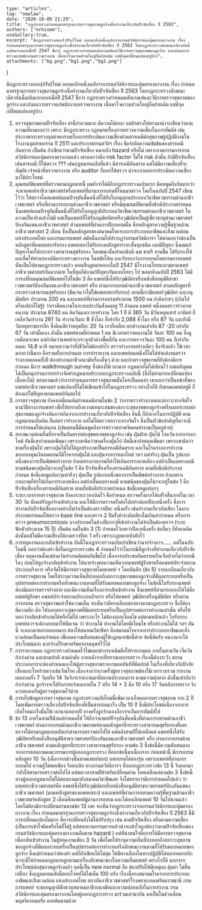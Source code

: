 	type: "articles",
	tag: "newlaw",
	date: "2020-10-09 21:29",
    title: "กฎกระทรวงกำหนดมาตรฐานการตรวจสุขภาพลูกจ้างซึ่งทำงานเกี่ยวกับปัจจัยเสี่ยง ปี 2563",
    authors: ["nrhioem"],
    useGallery:true,
	excerpt: "มีกฎกระทรวงออก(ปรับ)ใหม่ ออกมาอีกหนึ่งฉบับจากกรมสวัสดิการและคุ้มครองแรงงาน เรื่อง กำหนดมาตรฐานการตรวจสุขภาพลูกจ้างซึ่งทำงานเกี่ยวกับปัจจัยเสี่ยง ปี 2563 โดยกฎกระทรวงลักษณะเดียวกันนี้ฉบับแรกออกเมื่อปี 2547 ชื่อว่า กฎกระทรวงกำหนดหลักเกณฑ์และวิธีการตรวจสุขภาพของลูกจ้าง และส่งผลการตรวจแก่พนักงานตรวจแรงงาน เนื้อหาใจความส่วนใหญ่ก็คล้ายเดิม แต่มีจุดเปลี่ยนแปลงอยู่บ้าง",
	attachments: ["bg.png","bg1.png","bg2.png"]
}

มีกฎกระทรวงออก(ปรับ)ใหม่ ออกมาอีกหนึ่งฉบับจากกรมสวัสดิการและคุ้มครองแรงงาน เรื่อง กำหนดมาตรฐานการตรวจสุขภาพลูกจ้างซึ่งทำงานเกี่ยวกับปัจจัยเสี่ยง ปี 2563 โดยกฎกระทรวงลักษณะเดียวกันนี้ฉบับแรกออกเมื่อปี 2547 ชื่อว่า กฎกระทรวงกำหนดหลักเกณฑ์และวิธีการตรวจสุขภาพของลูกจ้าง และส่งผลการตรวจแก่พนักงานตรวจแรงงาน เนื้อหาใจความส่วนใหญ่ก็คล้ายเดิม แต่มีจุดเปลี่ยนแปลงอยู่บ้าง

1. ตรวจสุขภาพตามปัจจัยเสี่ยง
      คำนี้กำกวมมาก ตีความได้เยอะ แต่ถ้าตรงไปตรงมาน่าจะเขียนว่าตามความเสี่ยงมากกว่า เพราะ มีกฎกระทรวง กฎหมายเรื่องการตรวจความเสี่ยงในการสัมผัส เช่น ประกาศกระทรวงอุตสาหกรรมเรื่องการประเมินความเสี่ยงด้านสารเคมีต่อสุขภาพผู้ปฏิบัติงานในโรงงานอุตสาหกรรม ปี 2511 และประกาศกรมสวัสฯ เรื่อง ขีดจำกัดความเข้มข้นของสารเคมีอันตราย เป็นต้น ถ้าเขียนว่าตามปัจจัยเสี่ยง หมายถึง hazard หรือไม่ เพราะถามกรรมการกรมสวัสดิการและคุ้มครองแรงงานแล้ว เขาบอกว่าคือ risk factor ไม่ใช่ risk ดังนั้น ถ้ามีปัจจัยเสี่ยงเช่นสารเคมี ก็ให้ตรวจ ??? เช่นกฎหมายฉบับที่แล้ว มีสารเคมีอันตราย แต่ไม่มีความเสี่ยงที่จะสัมผัส เจ้าหน้าที่ตรวจแรงงาน หรือ auditor ก็บอกให้ตรวจ น่าจะเอาผลการประเมินความเสี่ยงมาใช้ประโยชน์
2. คุณสมบัติแพทย์ที่ตรวจตามกฎหมายนี้
      ผมยังจำได้ดีถึงกฎกระทรวงฉบับแรก มีคนพูดถึงกันมากว่าจะหาแพทย์อาชีวเวชศาสตร์หรือแพทย์ที่ผ่านการอบรมที่ไหนมาตรวจ โดยในฉบับปี 2547 เขียนไว้ว่า ให้ตรวจโดยแพทย์แผนปัจจุบันชั้นหนึ่งที่ได้รับใบอนุญาตประกอบวิชาชีพเวชกรรมด้านอาชีวเวชศาสตร์ หรือที่ผ่านการอบรมด้านอาชีวเวชศาสตร์ หรือมีคุณสมบัติตามที่อธิบดีประกาศกำหนด  ซึ่งแพทย์แผนปัจจุบันชั้นหนึ่งที่ได้รับใบอนุญาติประกอบวิชาชีพเวชกรรมด้านอาชีวเวชศาสตร์ ในความเป็นจริงแล้วไม่มี แต่เป็นแพทย์ที่ได้รับอนุมัตบัตรหรือวุฒิบัตรเป็นผู้เชี่ยวชาญด้านเวชศาสตร์ป้องกันแขนงอาชีวเวชศาสตร์ ส่วนแพทย์ที่ผ่านการฝึกอบรมนั้น คือหลักสูตรความรู้พื้นฐานด้านอาชีวเวชศาสตร์ 2 เดือน ซึ่งเป็นหลักสูตรของสมาคมโรคจากการประกอบอาชีพและสิ่งแวดล้อมแห่งประเทศไทย และกรมการแพทย์ สมัยนั้นถามไปปรากฏว่ากรมสวัสดิการฯ ให้คำตอบว่าต้องเป็นหลักสูตรที่แพทยสภารับรอง แพทยสภาไม่รับรองหลักสูตรระยะสั้นทุกชนิด เลยมีปัญหา ซึ่งผมแก้ปัญหาโดยให้กระทรวงสาธารณสุขรับรอง โดยขณะนั้นท่านอธิบดี นพ ชาตรี บานชื่น ได้รับรองให้และยื่นให้ท่านรองปลัดกระทรวงแรงงาน ในสมัยโน้น และรับรองว่าการอบรมโดยกรมการแพทย์นั้นเป็นไปตามกฏกระทรวงแล้ว ตอนที่กฎหมายออกในปี 2547 มีโรงงานโทรมาถามหาแพทย์อาชีวเวชศาสตร์กันมากมาย ในที่สุดก็ต้องแก้ปัญหากันแบบไทยๆ ไป พอมาถึงฉบับปี 2563 ได้มีการเปลี่ยนคุณสมบัติแพทย์ไปในข้อ 3 คือ แพทย์ซึ่งได้รับวุฒิบัตรหรือหนังสืออนุมัติสาขาเวชศาสตร์ป้องกันแขนงอาชีวเวชศาสตร์ หรือ ผ่านการอบรมด้านอาชีวเวชศาสตร์ ตามหลักสูตรที่กระทรวงสาธารณสุขรับรอง (ชัดเจนว่าไม่ใช่แพทยสภารับรอง) ตอนนี้เรามีแพทย์วุฒิบัตร และอนุมัตบัตร ประมาณ 200 คน และแพทย์ที่ผ่านการอบรมประมาณ 1500 คน ถ้าคิดง่ายๆ (เกินไปหรือเปล่าก็ไม่รู้) ว่าเรามีคนงานในระบบประกันสังคมอยู่ 11 ล้านคน แพทย์ หนึ่งคนตรวจร่างกายคนงาน ประมาณ 6740 คน คิดวันและเวลาทำงาน โดย 1 ปี มี 365 วัน มีวันหยุดเสาร์ อาทิตย์ ก็เหลือวันทำงาน 261 วัน ทำงานวันละ 8 ชั่วโมง ก็เท่ากับ 2,088 ชั่วโมง หรือ 87 วัน และยังมีวันหยุดราชการอีก ซึ่งคิดเสียว่าหยุดปีละ 20 วัน เราก็เหลือเวลาทำงานเท่ากับ 87 -20 เท่ากับ 67 วัน เท่านั้นเอง ดังนั้น แพทย์ตามที่กำหนด 1 คน มีเวลาตรวจคนงานได้ วันละ 100 คน ซึ่งดูเหมือนจะพอ แต่ถ้าคิดว่าแพทย์จะกระจุกตัวต่างพื้นที่กัน และการตรวจวันละ 100 คน ก็เท่ากับ คนละ 14.8 นาที หมายความว่าทั้งชีวิตไม่ต้องทำไร ตรวจร่างกายอย่างเดียว ซึ่งจริงแล้ว ใช้เวลามากกว่านี้มาก คือรวมทั้งการอ่านผล การทำรายงาน และแพทย์คนหนึ่งก็ไม่ได้ทำแต่งานตรวจร่างกายตลอดทั้งปี ต้องทำงานอาชีวอนามัยเรื่องอื่นๆ ด้วย  และถ้าตรวจสุขภาพก็ยังต้องมีการกำหนด มีการ walkthrough survey ซึ่งต้องใช้เวลามาก กฎหมายไม่ได้เขียนไว้ แต่เผอิญผมได้เป็นอนุกรรมการยกร่างจัดทำกฏหมายประกอบกฏกระทรวงฉบับนี้ (ซึ่งไม่สามารถเปลี่ยนแปลงเนื้อหาได้) สอบถามแล้วว่าการกำหนดการตรวจสุขภาพนั้นใครเป็นคนทำ เขาบอกว่าเป็นหน้าที่ของแพทย์อาชีวเวชศาสตร์ แต่แปลกที่ไม่ได้เขียนเข้าไปในกฎกระทรวง อย่างไรก็ดี ยังขาดแพทย์อยู่ดี ก็ต้องแก้ใขปัญหาขาดแพทย์กันต่อไป
3. การตรวจสุขภาพ
      ยังคงเหมือนเดิมกำหนดนิยามในข้อ 2 ว่าการตรวจร่างกายและสภาวะทางจิตใจตามวิธีทางการแพทย์ เพื่อให้ทราบถึงความเหมาะสมของสภาวะสุขภาพของลูกจ้างหรือผลกระทบต่อสุขภาพของลูกจ้างอันอาจเกิดจากการทำงานเกี่ยวกับปัจจัยเสี่ยง อันนี้ ก็ยังยากในการปฏิบัติ ตามกฎหมายฉบับเดิม ก็แค่ตรวจร่างกาย แต่ไม่ได้ตรวจสภาวะทางจิตใจ ซึ่งเป็นหัวข้อสำคัญที่น่าจะมีการกำหนดให้แน่นอน (เช่นตอนนี้มีคนพูดถึงการตรวจสภาพจิตคนทำงานเป็นครูด้วย)
4. สภาพแวดล้อมอื่นที่อาจเป็นอันตรายต่อสุขพหาพของลูกจ้าง เช่น ฝุ่นฝ้าย ฝุ่นไม้ ไอควันจากการเผาไหม้
      อันนี้เขากำหนดเพิ่มมา เพราะเขาคิดว่าขาดเรื่องฝุ่นไป อันนี้เขากำหนดเพิ่มมา เพราะเขาคิดว่าขาดเรื่องฝุ่นไป เพราะฝุ่นไม้ไม่ได้ถูกประกาศเป็นสารเคมีอันตราย และในโรคจากการทำงานของกองทุนเงินทดแทนก็มีโรคจากฝุ่นไม้ และฝุ่นจากการเผาไหม้ ฯลฯ  แต่จริงๆ ฝุ่นเป็น รูปแบบหนึ่งของการเป็นพิษต่อร่างกาย ถ้าผลทางกายภาพก็ทำให้เกิดการระคายเคือง แต่ถ้าเป็นผลทางเคมี ตามชนิดของฝุ่นก็น่าจะอยู่ในข้อ 1 คือ ปัจจัยเสี่ยงเรื่องสารเคมีอันตราย ตามที่อธิบดีประกาศกำหนด ข้อนี้เลยดูแปลกๆแต่จริงๆ ฝุ่นเป็น รูปแบบหนึ่งของการเป็นพิษต่อร่างกาย ถ้าผลทางกายภาพก็ทำให้เกิดการระคายเคือง แต่ถ้าเป็นผลทางเคมี ตามชนิดของฝุ่นก็น่าจะอยู่ในข้อ 1 คือ ปัจจัยเสี่ยงเรื่องสารเคมีอันตราย ตามที่อธิบดีประกาศกำหนด ข้อนี้เลยดูแปลกๆ
5. ระยะเวลาการตรวจสุขภาพ
      ยังคงระยะเวลาเดิมไว้ คือกำหนด ตรวจครั้งแรกให้เสร็จสิ้นภายในเวลา 30 วัน นับแต่รับลูกจ้างเข้าทำงาน และให้มีการตรวจครั้งต่อไปอย่างน้อยปีละหนึ่งครั้ง ซึ่งการทำงานกับปัจจัยเสี่ยงบางอย่างไม่จำเป็นต้องตรวจปีละ หนึ่งครั้ง เช่นทำงานเกี่ยวกับเสียง ในบางประเทศกำหนดให้ตรวจ base line และตรวจ 2 ปีครั้งถ้าระดับเสียงไม่เกินค่ากำหนด หรือการตรวจ pneumoconiosis บางประเทศในช่วงปีแรกๆที่เข้าทำงานไม่จำเป็นต้องตรวจ (ระยะฟักตัวประมาณ 15 ปี) เป็นต้น แต่ในข้อ 3 (1) กำหนดไว้เลยว่าปีละหนึ่งครั้ง ข้ออื่นๆ ก็ยังคงเดิม ดังนั้นแม้ไม่มีความเสี่ยงก็ต้องตรวจปีละ 1 ครั้ง เพราะกฎหมายบังคับไว้
6. การหยุดงานและกลับเข้าทำงาน
      อันนี้ในกฎกระทรวงฉบับเก่าเขียนว่านายจ้างอาจ…… แต่ในฉบับใหม่นี้ บอกว่าต้องทำ คือในกฎกระทรวงข้อ 4 กำหนดไว้ว่าในกรณีที่ลูกจ้างที่ทำงานเกี่ยวกับปัจจัยเสี่ยง หยุดงานตั้งแต่สามวันทำงานติดต่อกันขึ้นไป เนื่องจากประสบอันตรายหรือเจ็บป่วยไม่ว่ากรณีใดๆ ก่อนให้ลูกจ้างกลับเข้าทำงาน ให้นายจ้างขอความเห็นจากแพทย์ผู้รักษาหรือแพทย์ประจำสถานประกอบกิจการ หรือจัดให้มีการตรวจสุขภาพโดยแพทย์ ฯ โดยบันทึก (ข้อ 5) รายละเอียดเกี่ยวกับการตรวจสุขภาพ โดยให้ระบุความเห็นที่บ่งบอกถึงสภาวะสุขภาพของลูกจ้างที่มีผลกระทบหรือเป็นอุปสรรคต่อการทำงานหรือลักษณะงานตามที่ได้รับมอบหมายของลูกจ้าง ในข้อนี้ใบรับรองแพทย์ต้องมีผลการตรวจร่างกาย และมีความเห็นเรื่องการกลับเข้าทำงาน ซึ่งแพทย์ที่สามารถออกให้ได้คือ แพทย์ผู้รักษา แพทย์ประจำสถานประกอบกิจการ หรือให้แพทย์ วุฒิบัตรหรือนุมัติบัตร หรือผ่านการอบรม ตรวจสุขภาพแล้วให้ความเห็น จะเห็นว่ามีทางเลือกสองทางตามกฎกระทรวง ซึ่งก็ต้องตีความอีก คือ ให้บอกสภาวะสุขภาพที่มีผลกระทบหรือเป็นอุปสรรคต่อการทำงานเท่านั้น หรือให้บอกว่ากลับเข้าทำงานได้หรือไม่ได้ เพราะอะไร ไม่ต้องบอกเงื่อนไข แต่ตามหลักแล้ว  ใบรับรองแพทย์ควรจะต้องออกมาให้ชัดเจน ว่า ทำงานได้ ทำงานได้โดยมีเงื่อนไข หรือทำงานไม่ได้ ฯลฯ อันนี้ จะออกมาหลากหลายมาก ต้องให้สมาคมวิชาชีพฯ คือสมาคมโรคจากการประกอบอาชีพและสิ่งแวดล้อมเป็นคนกำหนด เพื่อลดความสับสนของผู้ใช้กฎหมายข้อนี้ด้วย ข้อนี้ดีครับ คนงานจะได้ประโยชน์มาก นายจ้างก็รักษาทรัพยากรมนุษย์ไว้ได้
7. การรายงานผล
     กฎกระทรวงกำหนดไว้ไม่แตกต่างจากเดิมคือให้รายงานผล ภายในสามวัน เจ็ดวัน ถ้าเร่งด่วน และตามปกติ ตามลำดับ ภายหลังจากที่ทราบผลการตรวจ เรื่องนี้ต้องระวัง สถานประกอบการจะต้องกำหนดเองให้ผู้ตรวจสุขภาพรายงานผลทันทีที่ผิดปกติ ในเรื่องที่เกี่ยวกับปัจจัยเสี่ยงและโรคร้ายแรงเช่นวัณโรค เนื่องจากว่าบางครั้งผู้ตรวจสุขภาพต้องใช้เวลารวบรวม รายงานผลบางครั้ง 7 วันหรือ 14 วันจึงจะรายงานมาที่สถานประกอบการ ตามความยุ่งยาก ดังนั้นเท่ากับว่า ถ้าเร่งด่วน ลูกจ้างจะได้รับการแจ้งผลภายใน 7 หรือ 14 + 3 คือ 10 หรือ 17 วันหลังการตรวจ จึงควรตกลงกับผู้ตรวจสุขภาพไว้ด้วย
8. การเก็บข้อมูลการตรวจสุขภาพ
      กฎกระทรวงฉบับใหม่นี้เพิ่มเวลาเก็บผลการตรวจสุขภาพ จาก 2 ปี โดยเพิ่มการตรวจเกี่ยวกับปัจจัยเสี่ยงที่เป็นสารก่อมะเร็ง เป็น 10 ปี ซึ่งมีประโยชน์เนื่องจากการเกิดโรคมะเร็งนั้นใช้เวลานานหลายปี บางครั้งลูกจ้างเองก็อาจจะลืมการสัมผัสไป
9. ข้อ 13
      ภายในสามปีนับแต่กำหนดใช้ ให้ถือว่าแพทย์ปัจจุบันชั้นหนึ่งที่ผ่านการอบรมด้านอาชีวเวชศาสตร์ ผ่านการอบรมด้านอาชีวเวชศาสตร์ตามหลักสูตรที่กระทรวงสาธารณสุขรับรองที่เคยตรวจใด้ตามกฏหมายฉบับเก่าสามารถตรวจต่อไปได้ แต่หลังสามปีให้เหลือแค่ แพทย์ซึ่งได้รับวุฒิบัตรหรือหนังสืออนุมัติสาขาเวชศาสตร์ป้องกันแขนงอาชีวเวชศาสตร์ หรือ ผ่านการอบรมด้านอาชีวเวชศาสตร์ ตามหลักสูตรที่กระทรวงสาธารณสุขรับรอง ตามข้อ 3 ซึ่งข้อนี้มีความสับสนมาก จากการสอบถามคณะกรรมการผู้ออกกฏกระทรวง ที่ออกข้อนี้มาเนื่องจาก ก่อนหน้านี้ มีการอบรมหลักสูตร 10 วัน (เนื่องจากช่วงนั้นขาดแพทย์มาก) แต่อบรมได้สองรุ่น เพราะแพทย์ที่ผ่านการอบรมไป ความรู้ไม่พอเพียง จึงยกเลิก ทางกรมสวัสดิการฯ ที่ออกกฎกระทรวงข้อ 13 นี้ จึงออกมาว่ายังให้สามารถตรวจต่อไปได้ แต่ขอเวลาสามปีสำหรับเปลี่ยนผ่าน โดยเหลือแค่ตามข้อ 3 ซึ่งข้อนี้ทางผู้ออกกฎหมายไม่ได้สอบถามมายังสมาคมวิชาชีพเลย จึงไม่ทราบว่ามีการกำหนดไปแล้ว ว่าแพทย์อาชีวเวชศาสตร์คือ แพทย์ซึ่งได้รับวุฒิบัตรหรือหนังสืออนุมัติสาขาเวชศาสตร์ป้องกันแขนงอาชีวเวชศาสตร์ (ตามหลักสูตรของแพทยสภา) และแพทย์ที่ผ่านการอบรมความรู้พื้นฐานด้านอาชีวเวชศาสตร์หลักสูตร 2 เดือนคือแพทย์ผู้ผ่านการอบรม และได้ยกเลิกแพทย์ 10 วันไปนานแล้ว โดยไม่ต้องมีการเปลี่ยนผ่านตามข้อ 13 เลย
จะเห็นว่ากฏกระทรวงจากกรมสวัสดิการและคุ้มครองแรงงาน เรื่อง กำหนดมาตรฐานการตรวจสุขภาพลูกจ้างซึ่งทำงานเกี่ยวกับปัจจัยเสี่ยง ปี 2563 นี้มีการเปลี่ยนแปลงไม่มาก ที่ควรเปลี่ยนยังไม่ได้ปรับปรุง เช่น ตามปัจจัยเสี่ยง หรือตามความเสี่ยง (เป็นการเข้าใจผิดหรือไม่ก็ไม่รู้ แต่สอบถามกรรมการแล้วน่าจะเข้าใจถูกต้องว่าตามปัจจัยเสี่ยงของกรมสวัสดิการและคุ้มครองแรงงานคือตาม hazard ) แต่ที่น่าสนใจคือการให้มีการตรวจสุขภาพเพื่อกลับเข้าทำงาน ในผู้หยุดงานเพียง 3 วัน เพื่อโดยให้ระบุความเห็นที่บ่งบอกถึงสภาวะสุขภาพของลูกจ้างที่มีผลกระทบหรือเป็นอุปสรรคต่อการทำงานหรือลักษณะงานตามที่ได้รับมอบหมายของลูกจ้าง ซึ่งแม้กำหนดว่าต้องทำ แต่ก็ยังเขียนได้ไม่สุด ให้มีทางเลือกในทางปฏิบัติได้หลากหลายอีก น่าจะมีให้กำหนดกฏหมายลูกตามมาเรื่องลักษณะของใบความเห็นแพทย์ อย่างไรก็ดี นอกจากประโยชน์ต่อสุขภาพลูกจ้างแล้ว ยุคนี้เป็น new normal คือ ต้องปรับให้มีเหตุผล คุ้มค่า ไม่สิ้นเปลือง ซึ่งกฎหมายฉบับนี้ตอบโจทย์ได้ไม่เต็ม 100 ครับ
เรื่องนี้ทางสมาคมโรคจากการประกอบอาชีพและสิ่งแวดล้อม แห่งประเทศไทย สถาบันอาชีวเวชศาสตร์โรงพยาบาลนพรัตนราชธานี กรมการแพทย์ จะขออนุญาติชักชวนสมาคมอาชีวอนามัยและความปลอดภัยในการทำงาน กรมสวัสดิการและคุ้มครองแรงงานโดยผู้ออกกฏกระทรวง มาร่วมเสวนากัน คงเป็นในช่วงเดือนพฤศจิกายนครับ คอยติดตามด้วย